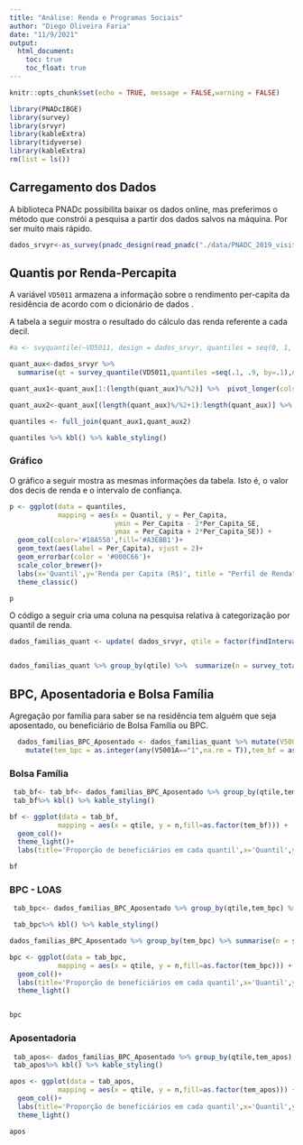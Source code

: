 ```yaml
---
title: "Análise: Renda e Programas Sociais"
author: "Diego Oliveira Faria"
date: "11/9/2021"
output: 
  html_document:
    toc: true
    toc_float: true
---
```


```r
knitr::opts_chunk$set(echo = TRUE, message = FALSE,warning = FALSE)

```


```r
library(PNADcIBGE)
library(survey)
library(srvyr)
library(kableExtra)
library(tidyverse)
library(kableExtra)
rm(list = ls())

```

## Carregamento dos Dados

A biblioteca PNADc possibilita baixar os dados online, mas preferimos o método que constrói a pesquisa a partir dos dados salvos na máquina. Por ser muito mais rápido.

```r

  
dados_srvyr<-as_survey(pnadc_design(read_pnadc("./data/PNADC_2019_visita1.txt","./data/input_PNADC_2019_visita1_20200826.txt")))

```

## Quantis por Renda-Percapita

A variável `VD5011` armazena a informação sobre o rendimento per-capita da residência de acordo com o dicionário de dados \emph{Rendimento (efetivo) domiciliar (exclusive rendimentos em cartão/tíquete transporte ou alimentação) (exclusive o rendimento das pessoas cuja condição na unidade domiciliar era pensionista, empregado doméstico ou parente do empregado doméstico)}.

A tabela a seguir mostra o resultado do cálculo das renda referente a cada decil.


```r

#a <- svyquantile(~VD5011, design = dados_srvyr, quantiles = seq(0, 1, by=0.25), method = "linear", ties="rounded")

quant_aux<-dados_srvyr %>%
  summarise(qt = survey_quantile(VD5011,quantiles =seq(.1, .9, by=.1),na.rm=T))

quant_aux1<-quant_aux[1:(length(quant_aux)%/%2)] %>%  pivot_longer(cols = c(1:9), names_to = "Quantil", values_to = 'Per_Capita')

quant_aux2<-quant_aux[(length(quant_aux)%/%2+1):length(quant_aux)] %>%  pivot_longer(cols = c(1:9), names_to = "Quantil", values_to = 'Per_Capita_SE') %>% mutate(Quantil = gsub("_se","",Quantil))

quantiles <- full_join(quant_aux1,quant_aux2)

quantiles %>% kbl() %>% kable_styling()

```

### Gráfico

O gráfico a seguir mostra as mesmas informações da tabela. Isto é, o valor dos decis de renda e o intervalo de confiança.


```r
p <- ggplot(data = quantiles,
            mapping = aes(x = Quantil, y = Per_Capita,
                          ymin = Per_Capita - 2*Per_Capita_SE,
                          ymax = Per_Capita + 2*Per_Capita_SE)) +
  geom_col(color='#18A558',fill='#A3EBB1')+
  geom_text(aes(label = Per_Capita), vjust = 2)+
  geom_errorbar(color = '#000C66')+
  scale_color_brewer()+
  labs(x='Quantil',y='Renda per Capita (R$)', title = "Perfil de Renda")+
  theme_classic()

p
```
O código a seguir cria uma coluna na pesquisa relativa à categorização por quantil de renda.

```r


dados_familias_quant <- update( dados_srvyr, qtile = factor(findInterval(VD5011,c(0,quantiles$Per_Capita))))


dados_familias_quant %>% group_by(qtile) %>%  summarize(n = survey_total()) %>% kbl() %>% kable_styling() 
```
## BPC, Aposentadoria e Bolsa Família

Agregação por família para saber se na residência tem alguém que seja aposentado, ou beneficiário de Bolsa Família ou BPC.

```r
  dados_familias_BPC_Aposentado <- dados_familias_quant %>% mutate(V5001A = as.character(V5001A),V5002A= as.character(V5002A),V5004A = as.character(V5004A)) %>% group_by(UPA,V1008,V1014) %>%
    mutate(tem_bpc = as.integer(any(V5001A=="1",na.rm = T)),tem_bf = as.integer(any(V5002A=="1",na.rm = T)),tem_apos = as.integer(any(V5004A=="1",na.rm = T))) %>% ungroup()

```


### Bolsa Família

```r
 tab_bf<- tab_bf<- dados_familias_BPC_Aposentado %>% group_by(qtile,tem_bf) %>% summarise(n = survey_total()) %>% mutate(Pop = sum(n), prop =n/Pop)
 tab_bf%>% kbl() %>% kable_styling()

```



```r
bf <- ggplot(data = tab_bf,
            mapping = aes(x = qtile, y = n,fill=as.factor(tem_bf))) +
  geom_col()+
  theme_light()+
  labs(title='Proporção de beneficiários em cada quantil',x='Quantil',y='Pessoas',fill = "Condição")

bf
```

### BPC - LOAS


```r
 tab_bpc<- dados_familias_BPC_Aposentado %>% group_by(qtile,tem_bpc) %>% summarise(n = survey_total()) %>% mutate(Pop = sum(n), prop =n/Pop)

 tab_bpc%>% kbl() %>% kable_styling()


```
```r
 
dados_familias_BPC_Aposentado %>% group_by(tem_bpc) %>% summarise(n = survey_total()) %>% mutate(Pop = sum(n), prop =n/Pop)%>% kbl() %>% kable_styling()


```


```r
bpc <- ggplot(data = tab_bpc,
            mapping = aes(x = qtile, y = n,fill=as.factor(tem_bpc))) +
  geom_col()+
  labs(title='Proporção de beneficiários em cada quantil',x='Quantil',y='Pessoas',fill = "Condição")+
  theme_light()


bpc
```

### Aposentadoria


```r
 tab_apos<- dados_familias_BPC_Aposentado %>% group_by(qtile,tem_apos) %>% summarise(n = survey_total()) %>% mutate(Pop = sum(n), prop =n/Pop)
 tab_apos%>% kbl() %>% kable_styling()

```


```r
apos <- ggplot(data = tab_apos,
            mapping = aes(x = qtile, y = n,fill=as.factor(tem_apos))) +
  geom_col()+
  labs(title='Proporção de beneficiários em cada quantil',x='Quantil',y='Pessoas',fill = "Condição")+
  theme_light()

apos
```